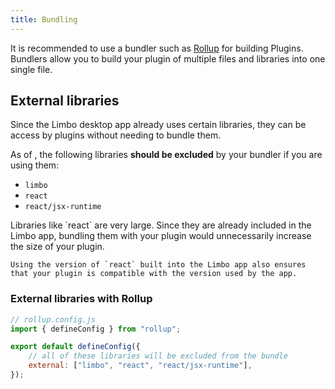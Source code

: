 ```yaml
---
title: Bundling
---
```



It is recommended to use a bundler such as [Rollup](https://rollupjs.org) for building Plugins. Bundlers allow you to build your plugin of multiple files and libraries into one single file.

## External libraries

Since the Limbo desktop app already uses certain libraries, they can be access by plugins without needing to bundle them.

As of <LatestAppVersionBadge />, the following libraries **should be excluded** by your bundler if you are using them:

- `limbo`
- `react`
- `react/jsx-runtime`

<Aside>
	Libraries like `react` are very large. Since they are already included in the Limbo app, bundling them with your plugin would unnecessarily increase the size of your plugin.

	Using the version of `react` built into the Limbo app also ensures that your plugin is compatible with the version used by the app.
</Aside>

### External libraries with Rollup

```js {6}
// rollup.config.js
import { defineConfig } from "rollup";

export default defineConfig({
	// all of these libraries will be excluded from the bundle
	external: ["limbo", "react", "react/jsx-runtime"],
});
```
